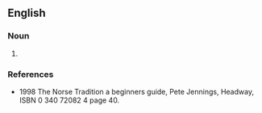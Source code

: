 ==English==

===Noun===
{{en-noun}}

# {{A modern pagan festival celebrated either in March or April to welcome the Spring.  The name derives from the Anglo-Saxon name for the month of April and is believed to be the name of one of the Anglo-Saxon goddesses.}}

===References===
*1998 The Norse Tradition a beginners guide, Pete Jennings, Headway, ISBN 0 340 72082 4 page 40.